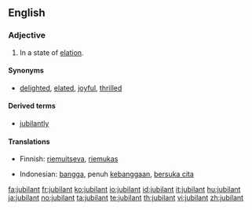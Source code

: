 ==English==

===Adjective===
{{en-adj}}

# In a state of [[elation]].

====Synonyms====
* {{sense|in a state of elation}} [[delighted]], [[elated]], [[joyful]], [[thrilled]]

====Derived terms====
* [[jubilantly]]

====Translations====
{{trans-top|In a state of elation}}
* Finnish: [[riemuitseva]], [[riemukas]]
{{trans-mid}}
* Indonesian: [[bangga]], penuh [[bangga|kebanggaan]], [[suka cita|bersuka cita]]
{{trans-bottom}}

[[fa:jubilant]]
[[fr:jubilant]]
[[ko:jubilant]]
[[io:jubilant]]
[[id:jubilant]]
[[it:jubilant]]
[[hu:jubilant]]
[[ja:jubilant]]
[[no:jubilant]]
[[ta:jubilant]]
[[te:jubilant]]
[[th:jubilant]]
[[vi:jubilant]]
[[zh:jubilant]]